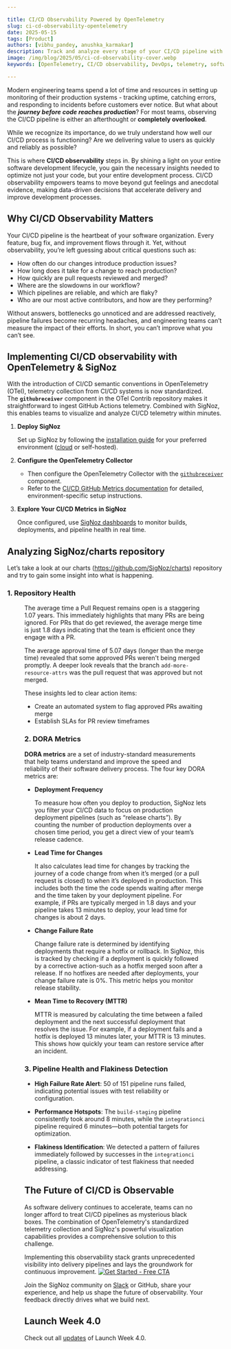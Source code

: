 ```yaml
---

title: CI/CD Observability Powered by OpenTelemetry
slug: ci-cd-observability-opentelemetry
date: 2025-05-15
tags: [Product]
authors: [vibhu_pandey, anushka_karmakar]
description: Track and analyze every stage of your CI/CD pipeline with OpenTelemetry and SigNoz to identify bottlenecks, improve reliability, and accelerate software delivery.
image: /img/blog/2025/05/ci-cd-observability-cover.webp
keywords: [OpenTelemetry, CI/CD observability, DevOps, telemetry, software delivery, pipelines, metrics, traces, logs, semantic conventions, monitoring, reliability, DORA metrics]

---
```


Modern engineering teams spend a lot of time and resources in setting up monitoring of their production systems - tracking uptime, catching errors, and responding to incidents before customers ever notice. But what about the ***journey before code reaches production***? For most teams, observing the CI/CD pipeline is either an afterthought or **completely overlooked**. 

While we recognize its importance, do we truly understand how well our CI/CD process is functioning? Are we delivering value to users as quickly and reliably as possible?

This is where **CI/CD observability** steps in. By shining a light on your entire software development lifecycle, you gain the necessary insights needed to optimize not just your code, but your entire development process. CI/CD observability empowers teams to move beyond gut feelings and anecdotal evidence, making data-driven decisions that accelerate delivery and improve development processes.
<YouTube id="7yh9JcE7zk0" mute={false} />

## Why CI/CD Observability Matters

Your CI/CD pipeline is the heartbeat of your software organization. Every feature, bug fix, and improvement flows through it. Yet, without observability, you’re left guessing about critical questions such as:

- How often do our changes introduce production issues?
- How long does it take for a change to reach production?
- How quickly are pull requests reviewed and merged?
- Where are the slowdowns in our workflow?
- Which pipelines are reliable, and which are flaky?
- Who are our most active contributors, and how are they performing?

Without answers, bottlenecks go unnoticed and are addressed reactively, pipeline failures become recurring headaches, and engineering teams can’t measure the impact of their efforts. In short, you can’t improve what you can’t see.

## Implementing CI/CD observability with OpenTelemetry & SigNoz

With the introduction of CI/CD semantic conventions in OpenTelemetry (OTel), telemetry collection from CI/CD systems is now standardized. The **`githubreceiver`** component in the OTel Contrib repository makes it straightforward to ingest GitHub Actions telemetry. Combined with SigNoz, this enables teams to visualize and analyze CI/CD telemetry within minutes.

1. **Deploy SigNoz**
    
    Set up SigNoz by following the [installation guide](https://signoz.io/docs/install/) for your preferred environment ([cloud](https://signoz.io/teams/) or self-hosted).
    
2. **Configure the OpenTelemetry Collector**
    - Then configure the OpenTelemetry Collector with the [`githubreceiver`](https://github.com/open-telemetry/opentelemetry-collector-contrib/tree/main/receiver/githubreceiver) component.
    - Refer to the [CI/CD GitHub Metrics documentation](https://signoz.io/docs/cicd/github/github-metrics/) for detailed, environment-specific setup instructions.
3. **Explore Your CI/CD Metrics in SigNoz**
    
    Once configured, use [SigNoz dashboards](https://github.com/SigNoz/dashboards/blob/main/cicd/cicd.json) to monitor builds, deployments, and pipeline health in real time.

## Analyzing SigNoz/charts repository

Let’s take a look at our charts (https://github.com/SigNoz/charts) repository and try to gain some insight into what is happening. 

### 1. Repository Health

<Figure src="/img/blog/2025/05/ci-cd-dashboard.webp" alt="Average PR open, merge, and approval times" caption="Average PR open, merge, and approval times" />

The average time a Pull Request remains open is a staggering 1.07 years. This immediately highlights that many PRs are being ignored. For PRs that do get reviewed, the average merge time is just 1.8 days indicating that the team is efficient once they engage with a PR. 

The average approval time of 5.07 days (longer than the merge time) revealed that some approved PRs weren't being merged promptly. A deeper look reveals that the branch `add-more-resource-attrs` was the pull request that was approved but not merged.

These insights led to clear action items:

- Create an automated system to flag approved PRs awaiting merge
- Establish SLAs for PR review timeframes

### 2. DORA Metrics

**DORA metrics** are a set of industry-standard measurements that help teams understand and improve the speed and reliability of their software delivery process. The four key DORA metrics are: 

- **Deployment Frequency**
    
    To measure how often you deploy to production, SigNoz lets you filter your CI/CD data to focus on production deployment pipelines (such as “release charts”). By counting the number of production deployments over a chosen time period, you get a direct view of your team’s release cadence.
    
- **Lead Time for Changes**
    
    It also calculates lead time for changes by tracking the journey of a code change from when it’s merged (or a pull request is closed) to when it’s deployed in production. This includes both the time the code spends waiting after merge and the time taken by your deployment pipeline. For example, if PRs are typically merged in 1.8 days and your pipeline takes 13 minutes to deploy, your lead time for changes is about 2 days.
    
- **Change Failure Rate**
    
    Change failure rate is determined by identifying deployments that require a hotfix or rollback. In SigNoz, this is tracked by checking if a deployment is quickly followed by a corrective action-such as a hotfix merged soon after a release. If no hotfixes are needed after deployments, your change failure rate is 0%. This metric helps you monitor release stability.
    
- **Mean Time to Recovery (MTTR)**
    
    MTTR is measured by calculating the time between a failed deployment and the next successful deployment that resolves the issue. For example, if a deployment fails and a hotfix is deployed 13 minutes later, your MTTR is 13 minutes. This shows how quickly your team can restore service after an incident.

### 3. Pipeline Health and Flakiness Detection

- **High Failure Rate Alert**: 50 of 151 pipeline runs failed, indicating potential issues with test reliability or configuration.
    
   <Figure src="/img/blog/2025/05/ci-cd-pipeline-failures.webp" alt="Visualization of pipeline failures and alerts" caption="Visualization of pipeline failures and alerts" />

- **Performance Hotspots**: The `build-staging` pipeline consistently took around 8 minutes, while the `integrationci` pipeline required 6 minutes—both potential targets for optimization.
- **Flakiness Identification**: We detected a pattern of failures immediately followed by successes in the `integrationci` pipeline, a classic indicator of test flakiness that needed addressing.
    
   <Figure src="/img/blog/2025/05/ci-cd-flakiness.webp" alt="Example of Flakiness Identification" caption="Example of Flakiness Identification" />
    
## The Future of CI/CD is Observable

As software delivery continues to accelerate, teams can no longer afford to treat CI/CD pipelines as mysterious black boxes. The combination of OpenTelemetry's standardized telemetry collection and SigNoz's powerful visualization capabilities provides a comprehensive solution to this challenge.

Implementing this observability stack grants unprecedented visibility into delivery pipelines and lays the groundwork for continuous improvement.
[![Get Started - Free CTA](/img/launch_week/try-signoz-cloud-blog-cta.png)](https://signoz.io/teams/)

Join the SigNoz community on [Slack](https://app.slack.com/client/T01HWUTP0LT#/domain-signup) or GitHub, share your experience, and help us shape the future of observability. Your feedback directly drives what we build next.

## Launch Week 4.0

Check out all [updates](https://signoz.io/launch-week/) of Launch Week 4.0.